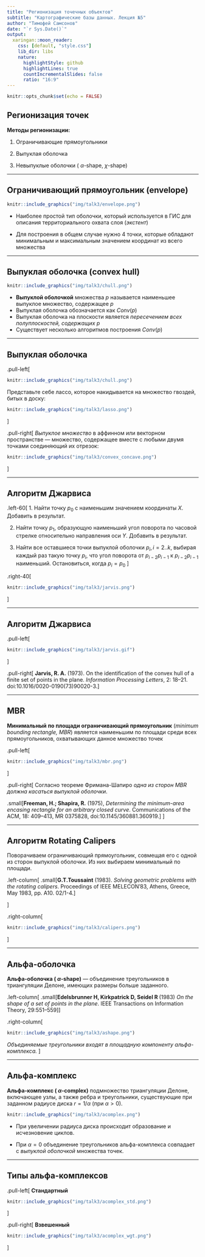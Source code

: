 ```yaml
---
title: "Регионизация точечных объектов"
subtitle: "Картографические базы данных. Лекция №5"
author: "Тимофей Самсонов"
date: "`r Sys.Date()`"
output:
  xaringan::moon_reader:
    css: [default, "style.css"]
    lib_dir: libs
    nature:
      highlightStyle: github
      highlightLines: true
      countIncrementalSlides: false
      ratio: "16:9"
---
```


```r
knitr::opts_chunk$set(echo = FALSE)
```

## Регионизация точек

**Методы регионизации:**

1. Ограничивающие прямоугольники

2. Выпуклая оболочка

3. Невыпуклые оболочки ( $\alpha$-shape, $\chi$-shape)

---

## Ограничивающий прямоугольник (envelope)

```r
knitr::include_graphics("img/talk3/envelope.png")
```

- Наиболее простой тип оболочки, который используется в ГИС для описания территориального охвата слоя (*экстент*)

- Для построения в общем случае нужно 4 точки, которые обладают минимальным и максимальным значением координат из всего множества

---

## Выпуклая оболочка (convex hull)

```r
knitr::include_graphics("img/talk3/chull.png")
```

- **Выпуклой оболочкой** множества $p$ называется
наименьшее выпуклое множество, содержащее $p$
- Выпуклая оболочка обозначается как $Conv(p)$
- Выпуклая оболочка на плоскости является *пересечением всех полуплоскостей, содержащих* $p$
- Существует несколько алгоритмов построения $Conv(p)$

---

## Выпуклая оболочка

.pull-left[
```r
knitr::include_graphics("img/talk3/chull.png")
```
Представьте себе лассо, которое накидывается на множество гвоздей, битых в доску:
```r
knitr::include_graphics("img/talk3/lasso.png")
```
]

.pull-right[
*Выпуклое множество* в аффинном или векторном пространстве — множество, содержащее вместе с любыми двумя точками соединяющий их отрезок:
```r
knitr::include_graphics("img/talk3/convex_concave.png")
```
]

---

## Алгоритм Джарвиса

.left-60[
1. Найти точку $p_0$ с наименьшим значением координаты $X$. Добавить в результат.

2. Найти точку $p_1$, образующую наименьший угол поворота по часовой стрелке относительно направления оси $Y$. Добавить в результат.

3. Найти все оставшиеся точки выпуклой оболочки $p_i, i = 2..k$, выбирая каждый раз такую точку $p_i$, что угол поворота от $p_{i-2} p_{i-1}$ к $p_{i-2} p_{i-1}$ наименьший. Остановиться, когда $p_i = p_0$
]

.right-40[
```r
knitr::include_graphics("img/talk3/jarvis.png")
```
]

---

## Алгоритм Джарвиса

.pull-left[
```r
knitr::include_graphics("img/talk3/jarvis.gif")
```
]

.pull-right[
**Jarvis, R. A.** (1973). On the identification of the convex hull of a finite set of points in the plane. _Information Processing Letters_, 2: 18–21. doi:10.1016/0020-0190(73)90020-3.
]

---

## MBR

**Минимальный по площади ограничивающий прямоугольник** (*minimum bounding rectangle,  MBR*) является наименьшим по площади среди всех прямоугольников, охватывающих данное множество точек

.pull-left[
```r
knitr::include_graphics("img/talk3/mbr.png")
```
]

.pull-right[
Согласно теореме Фримана-Шапиро *одна из сторон MBR должна касаться выпуклой оболочки*.

.small[**Freeman, H.; Shapira, R.** (1975), *Determining the minimum-area encasing rectangle for an arbitrary closed curve*. Communications of the ACM, 18: 409–413, MR 0375828, doi:10.1145/360881.360919.]
]

---

## Алгоритм Rotating Calipers

Поворачиваем ограничивающий прямоугольник, совмещая его с одной из сторон выпуклой оболочки. Из них выбираем минимальный по площади.

.left-column[
.small[**G.T.Toussaint** (1983). *Solving geometric problems with the rotating calipers*. Proceedings of IEEE MELECON'83, Athens, Greece, May 1983, pp. A10. 02/1-4.]

]

.right-column[
```r
knitr::include_graphics("img/talk3/calipers.png")
```
]

---

## Альфа-оболочка

**Альфа-оболочка ( $\alpha$-shape)** — объединение треугольников в триангуляции Делоне, имеющих размеры больше заданного.

.left-column[
.small[**Edelsbrunner H, Kirkpatrick D, Seidel R **(1983) *On the shape of a set of points in the plane*. IEEE Transactions on Information Theory, 29:551–559]
]

.right-column[
```r
knitr::include_graphics("img/talk3/ashape.png")
```

_Объединяемые треугольники входят в площадную компоненту альфа-комплекса._
]

---

## Альфа-комплекс

**Альфа-комплекс ( $\alpha$-complex)**  подмножество триангуляции Делоне, включающее узлы, а также ребра и треугольники, существующие при заданном радиусе диска $r= 1/\alpha$ (при $\alpha > 0$).

```r
knitr::include_graphics("img/talk3/acomplex.png")
```

- При увеличении радиуса диска происходит образование и исчезновение циклов.

- При $\alpha = 0$ объединение треугольников альфа-комплекса совпадает с *выпуклой оболочкой* множества точек.

---

## Типы альфа-комплексов

.pull-left[
**Стандартный**
```r
knitr::include_graphics("img/talk3/acomplex_std.png")
```
]

.pull-right[
**Взвешенный**
```r
knitr::include_graphics("img/talk3/acomplex_wgt.png")
```
]
